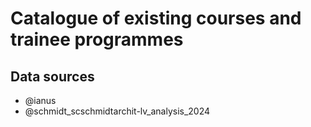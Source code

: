 # Catalogue of existing courses and trainee programmes



## Data sources

- @ianus
- @schmidt_scschmidtarchit-lv_analysis_2024
